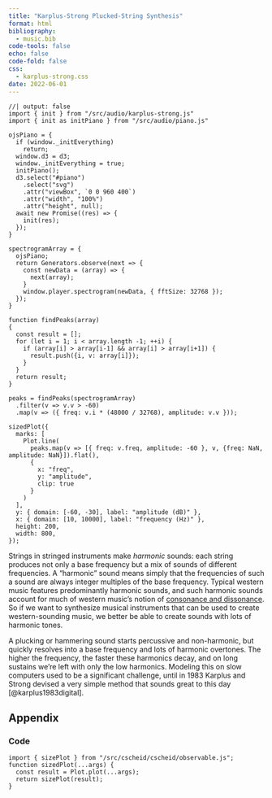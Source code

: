 ```yaml
---
title: "Karplus-Strong Plucked-String Synthesis"
format: html
bibliography:
  - music.bib
code-tools: false
echo: false
code-fold: false
css:
  - karplus-strong.css
date: 2022-06-01
---
```


::: {.column-page}

<div id="piano"></div>

:::

```ojs
//| output: false
import { init } from "/src/audio/karplus-strong.js"
import { init as initPiano } from "/src/audio/piano.js"

ojsPiano = {
  if (window._initEverything)
    return;
  window.d3 = d3;
  window._initEverything = true;
  initPiano();
  d3.select("#piano")
    .select("svg")
    .attr("viewBox", `0 0 960 400`)
    .attr("width", "100%")
    .attr("height", null);
  await new Promise((res) => {
    init(res);
  });
}

spectrogramArray = {
  ojsPiano;
  return Generators.observe(next => {
    const newData = (array) => {
      next(array);
    }
    window.player.spectrogram(newData, { fftSize: 32768 });
  });
}

function findPeaks(array)
{
  const result = [];
  for (let i = 1; i < array.length -1; ++i) {
    if (array[i] > array[i-1] && array[i] > array[i+1]) {
      result.push({i, v: array[i]});
    }
  }
  return result;
}

peaks = findPeaks(spectrogramArray)
  .filter(v => v.v > -60)
  .map(v => ({ freq: v.i * (48000 / 32768), amplitude: v.v }));
```

:::{.column-page}

```ojs
sizedPlot({
  marks: [
    Plot.line(
      peaks.map(v => [{ freq: v.freq, amplitude: -60 }, v, {freq: NaN, amplitude: NaN}]).flat(), 
      {
        x: "freq",
        y: "amplitude",
        clip: true
      }
    )
  ],
  y: { domain: [-60, -30], label: "amplitude (dB)" },
  x: { domain: [10, 10000], label: "frequency (Hz)" },
  height: 200,
  width: 800,
});
```

:::

Strings in stringed instruments make _harmonic_ sounds: each string produces not only a base frequency but a mix of sounds of different frequencies. A "harmonic" sound means simply that the frequencies of such a sound are always integer multiples of the base frequency. Typical western music features predominantly harmonic sounds, and such harmonic sounds account for much of western music's notion of [consonance and dissonance](consonance-and-dissonance.qmd). So if we want to synthesize musical instruments that can be used to create western-sounding music, we better be able to create sounds with lots of harmonic tones.

A plucking or hammering sound starts percussive and non-harmonic, but quickly resolves into a base frequency and lots of harmonic overtones. The higher the frequency, the faster these harmonics decay, and on long sustains we're left with only the low harmonics. Modeling this on slow computers used to be a significant challenge, until in 1983 Karplus and Strong devised a very simple method that sounds great to this day [@karplus1983digital].


## Appendix

### Code

```ojs
import { sizePlot } from "/src/cscheid/cscheid/observable.js";
function sizedPlot(...args) {
  const result = Plot.plot(...args);
  return sizePlot(result);
}
```